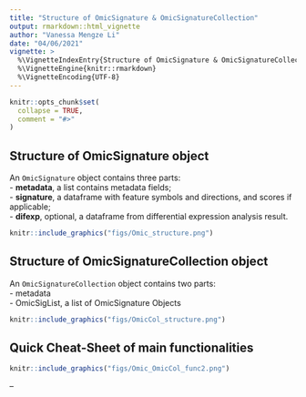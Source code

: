 ```yaml
---
title: "Structure of OmicSignature & OmicSignatureCollection"
output: rmarkdown::html_vignette
author: "Vanessa Mengze Li"
date: "04/06/2021"
vignette: >
  %\VignetteIndexEntry{Structure of OmicSignature & OmicSignatureCollection}
  %\VignetteEngine{knitr::rmarkdown}
  %\VignetteEncoding{UTF-8}
---
```


```r
knitr::opts_chunk$set(
  collapse = TRUE,
  comment = "#>"
)
```

## Structure of OmicSignature object
An `OmicSignature` object contains three parts:  
 - **metadata**, a list contains metadata fields;  
 - **signature**, a dataframe with feature symbols and directions, and scores if applicable;  
 - **difexp**, optional, a dataframe from differential expression analysis result.  

```r
knitr::include_graphics("figs/Omic_structure.png")
```


## Structure of OmicSignatureCollection object
An `OmicSignatureCollection` object contains two parts:  
 - metadata  
 - OmicSigList, a list of OmicSignature Objects  

```r
knitr::include_graphics("figs/OmicCol_structure.png")
```


## Quick Cheat-Sheet of main functionalities
```r
knitr::include_graphics("figs/Omic_OmicCol_func2.png")
```

--

